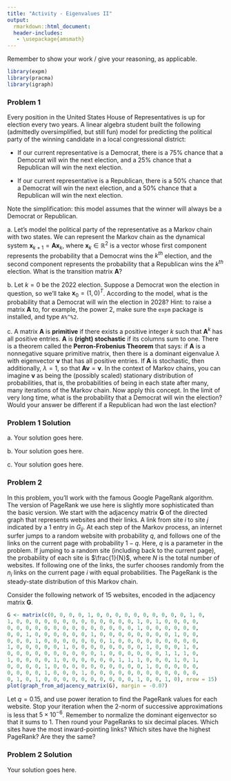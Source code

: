 ```yaml
---
title: "Activity - Eigenvalues II"
output:
  rmarkdown::html_document:
  header-includes:
   - \usepackage{amsmath}
---
```


Remember to show your work / give your reasoning, as applicable.

```r
library(expm)
library(pracma)
library(igraph)
```

### Problem 1

Every position in the United States House of Representatives is up for election every two years. A linear algebra student built the following (admittedly oversimplified, but still fun) model for predicting the political party of the winning candidate in a local congressional district:

- If our current representative is a Democrat, there is a 75% chance that a Democrat will win the next election, and a 25% chance that a Republican will win the next election.

- If our current representative is a Republican, there is a 50% chance that a Democrat will win the next election, and a 50% chance that a Republican will win the next election.

Note the simplification: this model assumes that the winner will always be a Democrat or Republican.

a\. Let's model the political party of the representative as a Markov chain with two states. We can represent the Markov chain as the dynamical system $\mathbf{x}_{k+1}=\mathbf{A}\mathbf{x}_k$, where $\mathbf{x}_k \in \mathbb{R}^2$ is a vector whose first component represents the probability that a Democrat wins the $k^{th}$ election, and the second component represents the probability that a Republican wins the $k^{th}$ election. What is the transition matrix $\mathbf{A}$?

b\. Let $k=0$ be the 2022 election. Suppose a Democrat won the election in question, so we'll take $\mathbf{x}_0=(1,0)^T$. According to the model, what is the probability that a Democrat will win the election in 2028? Hint: to raise a matrix $\mathbf{A}$ to, for example, the power 2, make sure the `expm` package is installed, and type `A%^%2`.

c\. A matrix $\mathbf{A}$ is **primitive** if there exists a positive integer $k$ such that $\mathbf{A}^k$ has all positive entries. $\mathbf{A}$ is **(right) stochastic** if its columns sum to one. There is a theorem called the **Perron-Frobenius Theorem** that says: if $\mathbf{A}$ is a nonnegative square primitive matrix, then there is a dominant eigenvalue $\lambda$ with eigenvector $\mathbf{v}$ that has all positive entries. If $\mathbf{A}$ is stochastic, then additionally, $\lambda = 1$, so that $\mathbf{A}\mathbf{v} = \mathbf{v}$. In the context of Markov chains, you can imagine $\mathbf{v}$ as being the (possibly scaled) stationary distribution of probabilities, that is, the probabilities of being in each state after many, many iterations of the Markov chain. Now apply this concept. In the limit of very long time, what is the probability that a Democrat will win the election? Would your answer be different if a Republican had won the last election?

### Problem 1 Solution

a\. Your solution goes here.

b\. Your solution goes here.

c\. Your solution goes here.

### Problem 2

In this problem, you'll work with the famous Google PageRank algorithm. The version of PageRank we use here is slightly more sophisticated than the basic version. We start with the adjacency matrix $\mathbf{G}$ of the directed graph that represents websites and their links. A link from site $i$ to site $j$ indicated by a 1 entry in $G_{ij}$. At each step of the Markov process, an internet surfer jumps to a random website with probability $q$, and follows one of the links on the current page with probability $1-q$. Here, $q$ is a parameter in the problem. If jumping to a random site (including back to the current page), the probability of each site is $\frac{1}{N}$, where $N$ is the total number of websites. If following one of the links, the surfer chooses randomly from the $n_i$ links on the current page $i$ with equal probabilities. The PageRank is the steady-state distribution of this Markov chain. 

Consider the following network of 15 websites, encoded in the adjacency matrix $\mathbf{G}$.

```r
G <- matrix(c(0, 0, 0, 0, 1, 0, 0, 0, 0, 0, 0, 0, 0, 0, 0, 1, 0, 
1, 0, 0, 0, 0, 0, 0, 0, 0, 0, 0, 0, 0, 0, 1, 0, 1, 0, 0, 0, 0, 
0, 0, 0, 0, 0, 0, 0, 0, 0, 0, 0, 0, 0, 0, 1, 0, 0, 0, 0, 0, 0, 
0, 0, 1, 0, 0, 0, 0, 0, 0, 1, 0, 0, 0, 0, 0, 0, 0, 0, 1, 0, 0, 
0, 0, 0, 1, 0, 0, 0, 0, 0, 0, 0, 1, 0, 0, 0, 0, 0, 0, 0, 0, 0, 
1, 0, 0, 0, 0, 0, 1, 0, 0, 0, 0, 0, 0, 0, 0, 1, 0, 0, 0, 1, 0, 
0, 0, 0, 0, 0, 0, 0, 0, 0, 0, 1, 0, 0, 0, 0, 0, 0, 1, 1, 1, 0, 
1, 0, 0, 0, 0, 1, 0, 0, 0, 0, 0, 0, 1, 1, 1, 0, 0, 0, 1, 0, 1, 
0, 0, 0, 0, 1, 0, 0, 0, 0, 0, 0, 0, 0, 0, 0, 1, 0, 0, 0, 0, 0, 
0, 0, 0, 0, 1, 0, 0, 0, 1, 0, 0, 0, 0, 0, 0, 0, 0, 0, 0, 0, 0, 
0, 1, 0, 1, 0, 0, 0, 0, 0, 0, 0, 0, 0, 0, 1, 0, 0, 1, 0), nrow = 15)
plot(graph_from_adjacency_matrix(G), margin = -0.07)
```

Let $q = 0.15$, and use power iteration to find the PageRank values for each website. Stop your iteration when the 2-norm of successive approximations is less that $5 \times 10^{-6}$. Remember to normalize the dominant eigenvector so that it sums to 1. Then round your PageRanks to six decimal places. Which sites have the most inward-pointing links? Which sites have the highest PageRank? Are they the same?

### Problem 2 Solution

Your solution goes here.